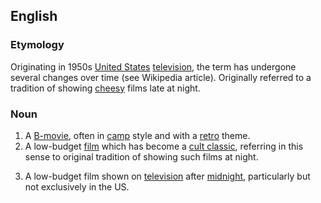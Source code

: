 {{wikipedia}}
==English==
===Etymology===
Originating in 1950s [[United States]] [[television]], the term has undergone several changes over time (see Wikipedia article). Originally referred to a tradition of showing [[cheesy]] films late at night.

===Noun===
{{en-noun}}
#A [[B-movie]], often in [[camp]] style and with a [[retro]] theme.
#A low-budget [[film]] which has become a [[cult classic]], referring in this sense to original tradition of showing such films at night.
#{{dated}} A low-budget film shown on [[television]] after [[midnight]], particularly but not exclusively in the US.